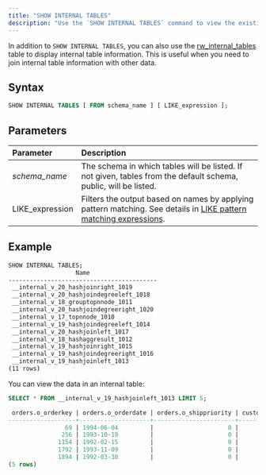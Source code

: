```yaml
---
title: "SHOW INTERNAL TABLES"
description: "Use the `SHOW INTERNAL TABLES` command to view the existing internal tables in RisingWave. Internal tables are tables that store intermediate results (also known as internal states) of queries."
---
```


In addition to `SHOW INTERNAL TABLES`, you can also use the [rw\_internal\_tables](/sql/system-catalogs/rw-catalog#available-risingwave-catalogs) table to display internal table information. This is useful when you need to join internal table information with other data.

## Syntax

```sql
SHOW INTERNAL TABLES [ FROM schema_name ] [ LIKE_expression ];
```

## Parameters

| Parameter        | Description                                                                                                                                                                               |
| :--------------- | :---------------------------------------------------------------------------------------------------------------------------------------------------------------------------------------- |
| _schema\_name_   | The schema in which tables will be listed. If not given, tables from the default schema, public, will be listed.                                                                          |
| LIKE\_expression | Filters the output based on names by applying pattern matching. See details in [LIKE pattern matching expressions](/sql/functions/string#like-pattern-matching-expressions). |

## Example

```bash
SHOW INTERNAL TABLES;
                   Name
------------------------------------------
 __internal_v_20_hashjoinright_1019
 __internal_v_20_hashjoindegreeleft_1018
 __internal_v_18_grouptopnnode_1011
 __internal_v_20_hashjoindegreeright_1020
 __internal_v_17_topnnode_1010
 __internal_v_19_hashjoindegreeleft_1014
 __internal_v_20_hashjoinleft_1017
 __internal_v_18_hashaggresult_1012
 __internal_v_19_hashjoinright_1015
 __internal_v_19_hashjoindegreeright_1016
 __internal_v_19_hashjoinleft_1013
(11 rows)
```

You can view the data in an internal table:

```sql
SELECT * FROM __internal_v_19_hashjoinleft_1013 LIMIT 5;

 orders.o_orderkey | orders.o_orderdate | orders.o_shippriority | customer.c_custkey | orders.o_custkey
-------------------+--------------------+-----------------------+--------------------+------------------
                69 | 1994-06-04         |                     0 |                 85 |               85
               256 | 1993-10-19         |                     0 |                125 |              125
              1154 | 1992-02-15         |                     0 |                 37 |               37
              1792 | 1993-11-09         |                     0 |                 49 |               49
              1894 | 1992-03-30         |                     0 |                 76 |               76
(5 rows)
```
